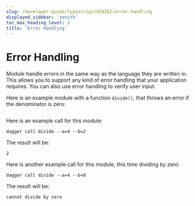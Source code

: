 ```yaml
---
slug: /developer-guide/typescript/658262/error-handling
displayed_sidebar: 'zenith'
toc_max_heading_level: 2
title: 'Error Handling'
---
```



# Error Handling

<PartialExperimentalDocs />

Module handle errors in the same way as the language they are written in. This allows you to support any kind of error handling that your application requires. You can also use error handling to verify user input.

Here is an example module with a function `divide()`, that throws an error if the denominator is zero:

```typescript file=./snippets/error-handling/index.ts
```

Here is an example call for this module:

```shell
dagger call divide --a=4 --b=2
```

The result will be:

```shell
2
```

Here is another example call for this module, this time dividing by zero:

```shell
dagger call divide --a=4 --b=0
```

The result will be:

```
cannot divide by zero
```
